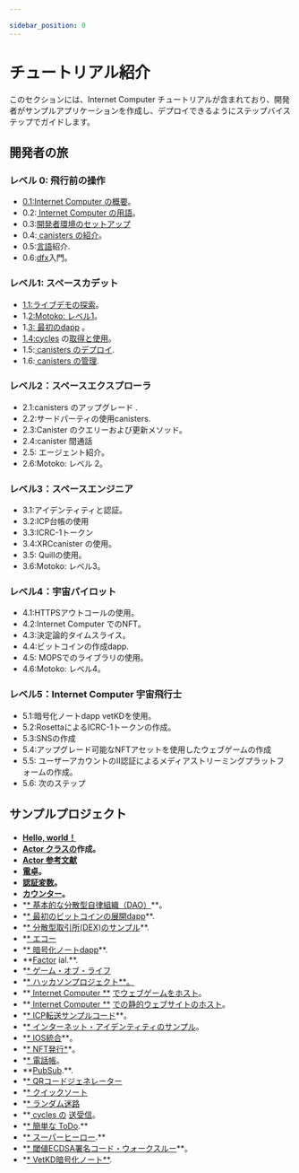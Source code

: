 ```yaml
---

sidebar_position: 0
---
```

# チュートリアル紹介

このセクションには、Internet Computer チュートリアルが含まれており、開発者がサンプルアプリケーションを作成し、デプロイできるようにステップバイステップでガイドします。

## 開発者の旅

### レベル 0: 飛行前の操作

- [0.1:Internet Computer の概要](developer-journey/level-0/01-ic-overview.md)。
- 0.2:[ Internet Computer の用語](developer-journey/level-0/02-ic-terms.md)。
- 0.3:[開発者環境のセットアップ](developer-journey/level-0/03-dev-env.md)
- 0.4:[ canisters の](developer-journey/level-0/04-intro-canisters.md)[紹介](developer-journey/level-0/04-intro-canisters.md)。
- 0.5:[言語](developer-journey/level-0/05-intro-languages.md)紹介.
- 0.6:[dfx](developer-journey/level-0/06-intro-dfx.md)入門。

### レベル1: スペースカデット

- [1.1:ライブデモの探索](developer-journey/level-1/1.1-live-demo.md)。
- 1\.[2:Motoko: レベル1](developer-journey/level-1/1.2-motoko-lvl1.md)。
- 1\.[3: 最初のdapp](developer-journey/level-1/1.3-first-dapp.md) 。
- [1.4:cycles](developer-journey/level-1/1.4-using-cycles.md) の[取得と使用](developer-journey/level-1/1.4-using-cycles.md)。
- 1.5:[ canisters の](developer-journey/level-1/1.5-deploying-canisters.md)[デプロイ](developer-journey/level-1/1.5-deploying-canisters.md).
- 1.6:[ canisters の](developer-journey/level-1/1.6-managing-canisters.md)[管理](developer-journey/level-1/1.6-managing-canisters.md).

### レベル2：スペースエクスプローラ

- 2.1:canisters のアップグレード .
- 2.2:サードパーティの使用canisters.
- 2.3:Canister のクエリーおよび更新メソッド。
- 2.4:canister 間通話
- 2.5: エージェント紹介。
- 2.6:Motoko: レベル 2。

### レベル3：スペースエンジニア

- 3.1:アイデンティティと認証。
- 3.2:ICP台帳の使用
- 3.3:ICRC-1トークン
- 3.4:XRCcanister の使用。
- 3.5: Quillの使用。
- 3.6:Motoko: レベル3。

### レベル4：宇宙パイロット

- 4.1:HTTPSアウトコールの使用。
- 4.2:Internet Computer でのNFT。
- 4.3:決定論的タイムスライス。
- 4.4:ビットコインの作成dapp.
- 4.5: MOPSでのライブラリの使用。
- 4.6:Motoko: レベル4。

### レベル5：Internet Computer 宇宙飛行士

- 5.1:暗号化ノートdapp vetKDを使用。
- 5.2:RosettaによるICRC-1トークンの作成。
- 5.3:SNSの作成
- 5.4:アップグレード可能なNFTアセットを使用したウェブゲームの作成
- 5.5: ユーザーアカウントのII認証によるメディアストリーミングプラットフォームの作成。
- 5.6: 次のステップ

## サンプルプロジェクト

- **[Hello, world！](../samples/hello)**
- **[Actor クラスの](../samples/actor-classes)作成。**
- **[Actor 参考文献](../samples/actor-reference)**
- **[電卓](../samples/calculator)。**
- **[認証変数](../samples/cert-var)。**
- **[カウンター](../samples/counter)。**
- \*[\* 基本的な分散型自律組織（DAO）](../samples/dao)\*\*。
- \*[\* 最初のビットコインの展開dapp](../samples/deploying-your-first-bitcoin-dapp)\*\*.
- \*[\* 分散型取引所(DEX)のサンプル](../samples/dex)\*\*.
- \*[\* エコー](../samples/echo)
- \*[\* 暗号化ノートdapp](../samples/encrypted-notes)\*\*.
- \*\*[Factor](../samples/factorial) ial.\*\*.
- \*[\* ゲーム・オブ・ライフ](../samples/game-of-life)
- \*[\* ハッカソンプロジェクト\*\*。](../samples/hackathon-projects)
- \*\*[ Internet Computer \*\*](../samples/host-a-webgame) [でウェブゲームをホスト](../samples/host-a-webgame)。
- \*\*[ Internet Computer \*\*](../samples/host-a-website) [での静的ウェブサイトのホスト](../samples/host-a-website)。
- \*[\* ICP転送サンプルコード](../samples/token-transfer)\*\*。
- \*[\* インターネット・アイデンティティのサンプル](../samples/internet-identity-sample)。
- \*[\* IOS統合](../samples/ios-integration)\*\*。
- \*[\* NFT発行\*](../samples/nft)\*。
- \*[\* 電話帳](../samples/phonebook)。
- \*\*[PubSub](../samples/pub-sub).\*\*.
- \*[\* QRコードジェネレーター](../samples/qr-code)
- \*[\* クイックソート](../samples/quicksort)
- \*[\* ランダム迷路](../samples/random-maze)
- \*\*[ cycles の](../samples/sending-and-receiving-cycles) [送受信](../samples/sending-and-receiving-cycles)。
- \*[\* 簡単な ToDo](../samples/simple-to-do).\*\*
- \*[\* スーパーヒーロー](../samples/superheros).\*\*
- \*[\* 閾値ECDSA署名コード・ウォークスルー](../samples/t-ecdsa-sample)\*\*。
- \*[\* VetKD暗号化ノート\*\*](../samples/vetkd-encrypted-notes).

<!---

# Tutorials introduction

This section contains Internet Computer tutorials that will guide developers to create and deploy sample applications in a step-by-step format.

## Developer journey

### Level 0: Pre-flight operations

- [0.1: Overview of the Internet Computer](developer-journey/level-0/01-ic-overview.md).
- [0.2: Internet Computer terminology](developer-journey/level-0/02-ic-terms.md).
- [0.3: Developer environment setup](developer-journey/level-0/03-dev-env.md).
- [0.4: Introduction to canisters](developer-journey/level-0/04-intro-canisters.md).
- [0.5: Introduction to languages](developer-journey/level-0/05-intro-languages.md).
- [0.6: Introduction to dfx](developer-journey/level-0/06-intro-dfx.md).

### Level 1: Space cadet

- [1.1: Exploring a live demo](developer-journey/level-1/1.1-live-demo.md).
- [1.2: Motoko: level 1](developer-journey/level-1/1.2-motoko-lvl1.md).
- [1.3: Developing your first dapp](developer-journey/level-1/1.3-first-dapp.md).
- [1.4: Acquiring and using cycles](developer-journey/level-1/1.4-using-cycles.md).
- [1.5: Deploying canisters](developer-journey/level-1/1.5-deploying-canisters.md).
- [1.6: Managing canisters](developer-journey/level-1/1.6-managing-canisters.md).


### Level 2: Space explorer

- 2.1: Upgrading canisters.
- 2.2: Using third-party canisters.
- 2.3: Canister query and update methods.
- 2.4: Inter-canister calls.
- 2.5: Introduction to agents.
- 2.6: Motoko: level 2.

### Level 3: Space engineer 

- 3.1: Identities and authentication.
- 3.2: Using the ICP ledger.
- 3.3: ICRC-1 tokens.
- 3.4: Using the XRC canister.
- 3.5: Using Quill.
- 3.6: Motoko: level 3.

### Level 4: Space pilot

- 4.1: Using HTTPS outcalls.
- 4.2: NFTs on the Internet Computer.
- 4.3: Deterministic time slicing.
- 4.4: Creating a Bitcoin dapp.
- 4.5: Using libraries with MOPS.
- 4.6: Motoko: level 4.

### Level 5: Internet Computer astronaut 

- 5.1: Encrypted notes dapp with vetKD.
- 5.2: Creating your own ICRC-1 token with Rosetta.
- 5.3: Creating an SNS.
- 5.4: Creating a web game with upgradable NFT assets.
- 5.5: Creating a media streaming platform with II authentication for user accounts.
- 5.6: Next steps.


## Sample projects
- **[Hello, world!](../samples/hello)**
- **[Actor classes](../samples/actor-classes).**
- **[Actor references](../samples/actor-reference).**
- **[Calculator](../samples/calculator).**
- **[Certified variables](../samples/cert-var).**
- **[Counter](../samples/counter).**
- ** [Basic decentralized autonomous organization (DAO)](../samples/dao)**.
- ** [Deploying your first Bitcoin dapp](../samples/deploying-your-first-bitcoin-dapp)**.
- ** [Decentralized exchange (DEX) sample](../samples/dex)**.
- ** [Echo](../samples/echo).**
- ** [Encrypted notes dapp](../samples/encrypted-notes)**.
- ** [Factorial](../samples/factorial).**
- ** [Game of Life](../samples/game-of-life).**
- ** [Hackathon projects](../samples/hackathon-projects)**.
- ** [Hosting a web game on the Internet Computer](../samples/host-a-webgame)**.
- ** [Hosting a static website on the Internet Computer](../samples/host-a-website)**.
- ** [ICP transfer sample code](../samples/token-transfer)**.
- ** [Internet Identity sample](../samples/internet-identity-sample).**
- ** [IOS integration](../samples/ios-integration)**.
- ** [NFT minting](../samples/nft)**.
- ** [Phone book](../samples/phonebook).**
- ** [PubSub](../samples/pub-sub).**
- ** [QR code generator](../samples/qr-code).**
- ** [Quicksort](../samples/quicksort).**
- ** [Random maze](../samples/random-maze).**
- ** [Sending and receiving cycles](../samples/sending-and-receiving-cycles).**
- ** [Simple to-do](../samples/simple-to-do).**
- ** [Superheros](../samples/superheros).**
- ** [Threshold ECDSA signing code walkthrough](../samples/t-ecdsa-sample)**.
- ** [VetKD encrypted notes](../samples/vetkd-encrypted-notes)**.

-->

